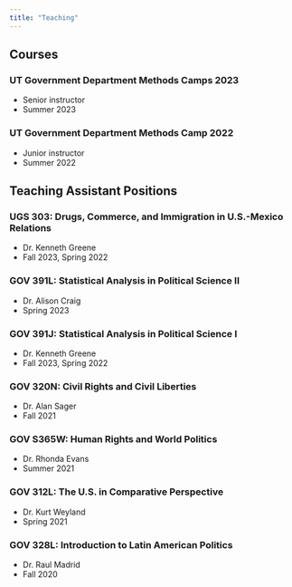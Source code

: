 ```yaml
---
title: "Teaching"
---
```


## Courses

### UT Government Department Methods Camps 2023

-   Senior instructor
-   Summer 2023

### UT Government Department Methods Camp 2022

-   Junior instructor
-   Summer 2022

## Teaching Assistant Positions

### UGS 303: Drugs, Commerce, and Immigration in U.S.-Mexico Relations

-   Dr. Kenneth Greene
-   Fall 2023, Spring 2022

### GOV 391L: Statistical Analysis in Political Science II

-   Dr. Alison Craig
-   Spring 2023

### GOV 391J: Statistical Analysis in Political Science I

-   Dr. Kenneth Greene
-   Fall 2023, Spring 2022

### GOV 320N: Civil Rights and Civil Liberties

-   Dr. Alan Sager
-   Fall 2021

### GOV S365W: Human Rights and World Politics

-   Dr. Rhonda Evans
-   Summer 2021

### GOV 312L: The U.S. in Comparative Perspective

-   Dr. Kurt Weyland
-   Spring 2021

### GOV 328L: Introduction to Latin American Politics

-   Dr. Raul Madrid
-   Fall 2020





